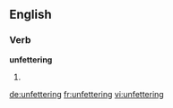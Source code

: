 ==English==

===Verb===
'''unfettering'''

# {{present participle of|unfetter}}

[[de:unfettering]]
[[fr:unfettering]]
[[vi:unfettering]]